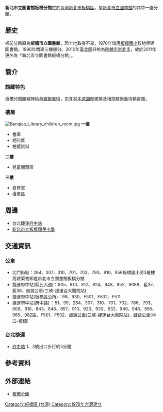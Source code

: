 {{unreferenced|time=2016-06-01T07:33:25+00:00}}
{{Infobox library
| library_name       = 新北市立圖書館板橋分館
| library_logo       = 新北市圖書館 板橋分館 - panoramio.jpg
| image              = 
| caption            = 
| location           = [[新北市|新北市]][[板橋區_(台灣)|板橋區]]文化路一段23號
| type               = 市立圖書館
| num_branches       = 
| num_employees      =  
| established        = 1978年
| items_collected    = 
| collection_size    = 分館藏書8.3萬多冊 
| legal_deposit      = 
| req_to_access      = 
| budget             = 
| director           = 
| website            = [http://info.library.ntpc.gov.tw/branch/opencms/branch/c6c5e73a-6aa7-11e6-b683-d9bee69fc8a0/ info.library.ntpc.gov.tw]
}}

'''新北市立圖書館板橋分館'''位於[[臺灣|臺灣]][[新北市|新北市]][[板橋區_(台灣)|板橋區]]，是[[新北市立圖書館|新北市立圖書館]]的其中一座分館。

==歷史==
板前分館原為'''板橋市立圖書館'''，因土地取得不易，1978年借用[[板橋國小|板橋國小]]校地興建圖書館，1996年增建三樓部分。2010年[[臺北縣|臺北縣]]升格為[[院轄市|院轄市]][[新北市|新北市]]，故於2011年更名為「新北市立圖書館板橋分館」。

==簡介==
===館藏特色===
板橋分館館藏特色為[[建築藝術|建築藝術]]，包含[[林本源園邸|林本源園邸]]建築及相關建築藝術類書籍。

===樓層===
[[File:Banqiao_Library_children_room.jpg|thumb]]
'''一樓'''
*書庫
*期刊區
*視聽資料

'''二樓'''
*兒童閱覽區

'''三樓'''
*自修室
*漫畫區

==周邊==
*台北捷運[[府中站_(臺灣)|府中站]]
*[[新北市板橋區板橋國民小學|新北市立板橋國民小學]]

==交通資訊==
===公車===
*北門街站：264、307、310、701、702、793、810、956板橋國小旁3層樓高建築物即是新北市立圖書館板橋分館
*捷運府中站(縣民大道)：805、810、812、824、948、952、9089、藍37、藍38、蛙跳公車(三峽-捷運台大醫院站)
*捷運府中站(板橋區公所)：99、930、F501、F502、F511
*捷運府中站(府中路) ：51、99、264、307、310、701、702、786、793、806、810、843、848、857、910、920、930、932、940、948、956、965、982區、F501、F502、蛙跳公車(三峽-捷運台大醫院站)、蛙跳公車(林口-板橋)

===台北捷運===
*{{板南線}}[[府中站_(臺灣)|府中站]] 1、3號出口步行約5分鐘

==參考資料==
{{Reflist}}

==外部連結==
{{Commons_category|New Taipei City Library Banqiao Branch}}
*[http://info.library.ntpc.gov.tw/branch/opencms/branch/c6c5e73a-6aa7-11e6-b683-d9bee69fc8a0/ 板橋分館] {{Wayback|url=http://info.library.ntpc.gov.tw/branch/opencms/branch/c6c5e73a-6aa7-11e6-b683-d9bee69fc8a0/ |date=20200922175332 }}

{{新北市立圖書館}}
[[Category:板橋區_(台灣)|Category:板橋區 (台灣)]]
[[Category:1978年台灣建立|Category:1978年台灣建立]]